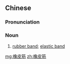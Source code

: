 ==Chinese==
{{zh-forms|type=21}}

===Pronunciation===
{{zh-pron
|m=xiàngpíjīn
|c=zoeng6 pei4 gan1
|cat=n
}}

===Noun===
{{zh-noun}}

# [[rubber band]]; [[elastic band]]

[[mg:橡皮筋]]
[[zh:橡皮筋]]